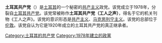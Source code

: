 {{otheruses|other=其它也以“土耳其共产党”命名的政党|土耳其共产党 (消歧义)}}
{{Unreferenced|time=2020-09-15T04:02:38+00:00}}
'''土耳其共产党'''（{{lang-tr|Türkiye Komünist Partisi}}）是[[土耳其|土耳其]]的一个秘密的[[共产主义|共产主义]]政党。该党成立于1978年，分裂自[[土耳其共产党|土耳其共产党]]。该党常被称作'''土耳其共产党（工人之声）'''，得名于它的机关刊物《工人之声》。该党的意识形态是[[共产主义|共产主义]]、[[马克思列宁主义|马克思列宁主义]]。该党的总部位于[[伦敦|伦敦]]。该党自认为它是1920年成立的土耳其共产党的真正继承者。

[[Category:土耳其的共产党|Category:土耳其的共产党]]
[[Category:1978年建立的政黨|Category:1978年建立的政黨]]
{{Political party-stub}}